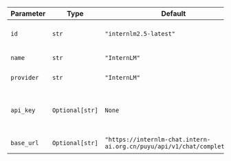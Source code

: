 | Parameter  | Type            | Default                                                     | Description                                                                                   |
| ---------- | --------------- | ----------------------------------------------------------- | --------------------------------------------------------------------------------------------- |
| `id`       | `str`           | `"internlm2.5-latest"`                                      | The ID of the InternLM model to use                                                           |
| `name`     | `str`           | `"InternLM"`                                                | The name of this chat model instance                                                          |
| `provider` | `str`           | `"InternLM"`                                                | The provider of the model                                                                     |
| `api_key`  | `Optional[str]` | `None`                                                      | The API key for authenticating with InternLM (defaults to environment variable INTERNLM_API_KEY) |
| `base_url` | `Optional[str]` | `"https://internlm-chat.intern-ai.org.cn/puyu/api/v1/chat/completions"` | The base URL for API requests                                                                 |
